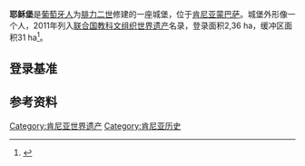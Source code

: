{{世界遗产概要表
|site_img = Image:Fort JesusMombasa.jpg 
|site_img_capt =
|site_img_width = 275px
|zh_name =蒙巴萨的耶稣堡
|en_name = Fort Jesus, Mombasa
|fr_name = Fort Jésus, Mombasa
| country = {{KEN}}
| Region = 非洲
|area = 
|criterion_n = (ii)(v)
|rg_year = 2011年
|ex_rg_year = 
|iucn = II 
|remarks = 
|ID =1295
|map_img = 
|map_img_width = 275px
|Coor={{coord|4|3|45.85|S|39|40|46.69|E|type:landmark|display=inline,title}}
|}}
'''耶稣堡'''是[[葡萄牙人|葡萄牙人]]为[[腓力二世_(西班牙)|腓力二世]]修建的一座城堡，位于[[肯尼亚|肯尼亚]][[蒙巴萨|蒙巴萨]]。城堡外形像一个人，2011年列入[[联合国教科文组织|联合国教科文组织]][[世界遗产|世界遗产]]名录，登录面积2,36 ha，缓冲区面积31 ha<ref name="imf2">{{Cite web |url=http://whc.unesco.org/en/list/1295 |title=存档副本 |accessdate=2011-07-22 |archive-date=2018-12-24 |archive-url=https://web.archive.org/web/20181224214938/http://whc.unesco.org/en/list/1295%20 |dead-url=no }}</ref>。

==登录基准==
{{世界遗产基准|2|5}}

==参考资料==
{{reflist}}

{{肯尼亚世界遗产}}

[[Category:肯尼亚世界遗产|Category:肯尼亚世界遗产]]
[[Category:肯尼亚历史|Category:肯尼亚历史]]